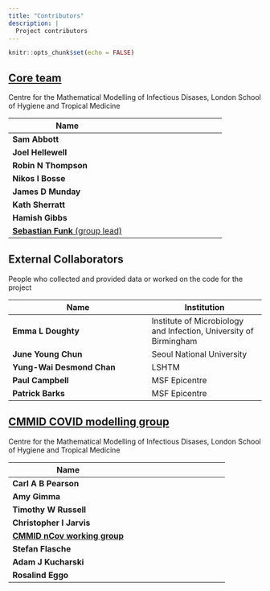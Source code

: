 ```yaml
---
title: "Contributors"
description: |
  Project contributors
---
```


```r
knitr::opts_chunk$set(echo = FALSE)
```

## [Core team](https://epiforecasts.io)

Centre for the Mathematical Modelling of Infectious Disases, London School of Hygiene and Tropical Medicine

Name |
----------------------|------------------
**Sam Abbott**  |
**Joel Hellewell**  |
**Robin N Thompson** |
**Nikos I Bosse** |
**James D Munday** |
**Kath Sherratt** |
**Hamish Gibbs** |
[**Sebastian Funk** (group lead)](https://www.lshtm.ac.uk/aboutus/people/funk.sebastian) |

## External Collaborators

People who collected and provided data or worked on the code for the project

Name | Institution
----------------------|------------------
**Emma L Doughty** | Institute of Microbiology and Infection, University of Birmingham
**June Young Chun** | Seoul National University
**Yung-Wai Desmond Chan** | LSHTM
**Paul Campbell** | MSF Epicentre
**Patrick Barks** | MSF Epicentre


## [CMMID COVID modelling group](https://cmmid.github.io/)

Centre for the Mathematical Modelling of Infectious Disases, London School of Hygiene and Tropical Medicine

Name |
----------------------|------------------
**Carl A B Pearson** |
**Amy Gimma** |
**Timothy W Russell** |
**Christopher I Jarvis** |
[**CMMID nCov working group**](https://cmmid.github.io/groups/ncov-group) |
**Stefan Flasche** |
**Adam J Kucharski** |
**Rosalind Eggo** |
